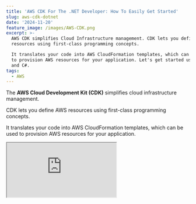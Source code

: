 ```yaml
---
title: 'AWS CDK For The .NET Developer: How To Easily Get Started'
slug: aws-cdk-dotnet
date: '2024-11-20'
feature_image: /images/AWS-CDK.png
excerpt: >-
  AWS CDK simplifies Cloud Infrastructure management. CDK lets you define AWS
  resources using first-class programming concepts. 

  It translates your code into AWS CloudFormation templates, which can be used
  to provision AWS resources for your application. Let's get started using .NET
  and C#.
tags:
  - AWS
---
```

The **AWS Cloud Development Kit (CDK)** simplifies cloud infrastructure management.

CDK lets you define AWS resources using first-class programming concepts.

It translates your code into AWS CloudFormation templates, which can be used to provision AWS resources for your application.

<iframe src="https://www.youtube.com/embed/D6HAbrP5wyQ?feature=oembed" />

In this article, we will learn.

-   Core CDK Concepts
-   Setup and Install CDK
-   Create your First CDK Project
-   Define App, Stack, and Resources
-   Deploy Application to AWS using CDK

## Core Concepts - AWS CDK

Before you dive into code, let's understand the three main concepts when using CDK.

-   **Construct**: The basic building block in CDK, representing a piece of infrastructure (e.g., an S3 bucket or a Lambda function).
-   **Stack**: A collection of constructs grouped, defining a deployable infrastructure unit. It maps directly to an AWS CloudFormation stack.
-   **App**: The entry point of your CDK application. It contains one or more stacks and manages their lifecycle during deployment.

These concepts work together to organize and deploy your application infrastructure efficiently.

Thanks to AWS for sponsoring this post in my <BlogLink
  href="/blog/tag"
  title="Tag"
  description="Read this interesting blog post"
  authorImage="/images/logo-512x512-24.png"
  authorName="Rahul Nath"
  authorTitle="Rahul Pulikkot Nath"
  featureImage="/images/default-feature.jpg"
/>,

## Install and Setup AWS CDK

To work with AWS CDK, we must first install and configure the AWS CDK Command Line Interface (CLI).

If you have Node and npm setup, you can use it to install the CLI using the command below.

```bash
npm install -g aws-cdk
```

Once installed, run the `cdk --version` command to ensure it's up and running.

Also, ensure your local machine has the appropriate credentials to talk to your AWS account. Check out the article below if you haven't already 👇

<BlogLink
  href="/blog/amazon-credentials-dotnet/"
  title="Learn How To Manage Credentials When Building .NET Application on AWS"
  description="Learn different ways to set up and manage credentials and sensitive information when building .NET applications on AWS. We will also touch upon some of the tools and utilities that I have set up on my local development machine to make working with AWS easier."
  authorImage="/images/logo-512x512-24.png"
  authorName="Rahul Nath"
  authorTitle="Rahul Pulikkot Nath"
  featureImage="/images/secure-key.jpg"
/>

## Create CDK .NET Project

With the AWS CDK CLI setup, let's start creating our first CDK project.

Create a new empty folder (`hello-cdk`) based on your app name choice.

🗒️

__The CDK CLI uses this directory name to name things within your CDK code.__

Run the cdk init command using the language of your choice to create your CDK project.

In this case, since I'm using .NET, I use csharp

```bash
cdk init app --language csharp
```

### Folder Structure

The `cdk init` command sets up a predefined structure of files and folders in the project directory.

This is your CDK project and helps organize the source code for your CDK application.

![](/images/image-2.png)

CDK project structure for .NET showing the cdk.json file in Visual Studio Code.

If you want to learn more about the project structure and each of the files inside, check out this [article](https://docs.aws.amazon.com/cdk/v2/guide/projects.html).

## Our Sample Application

We will deploy a simple AWS Lambda Function that talks to a DynamoDB table to save data using CDK.

<BlogLink
  href="/blog/aws-lambda-dotnet-developer/"
  title="AWS Lambda For The .NET Developer"
  description="This blog post is a collection of other posts that covers various aspects of AWS Lambda and other services you can integrate with when building serverless applications on Lambda."
  authorImage="/images/logo-512x512-24.png"
  authorName="Rahul Nath"
  authorTitle="Rahul Pulikkot Nath"
  featureImage="/images/AWS-Lambda.png"
/>

Below is the function code that our Lambda Function runs.

```csharp
public class Function
{
    public async Task FunctionHandler(string input, ILambdaContext context)
    {
        var dynamoDbContext = new DynamoDBContext(new AmazonDynamoDBClient());
        await dynamoDbContext.SaveAsync(
            new User()
            {
                Id = Guid.NewGuid().ToString(),
                Username = input
            });
    }
}
```

## Building CDK Stack in .NET

Our sample application requires two resources to be deployed:

-   AWS Lambda Function
-   DynamoDB Table

The `Amazon.CDK.Lib` The NuGet package provides first-class constructs to represent these AWS resources.

The package provides the `App` and `Stack` classes to represent the Application and the Stacks within.

The below code is the main function in our CDK project that sets up an `App` instance and also defines the `HelloCdkStack` for our application.

```csharp
sealed class Program
{
    public static void Main(string[] args)
    {
        var app = new App();
        new HelloCdkStack(app, "HelloCdkStack");
        app.Synth();
    }
}

public class HelloCdkStack : Stack
{
    internal HelloCdkStack(
        Construct scope, string id, IStackProps props = null) 
        : base(scope, id, props)
    {
      / Define your AWS Resources
    }
}
```

All the resources we need to create are defined within the Stack class.

### Lambda Function with CDK in .NET

To set up a Lambda Function, we can use the `Function` class and provide the required properties to be set on our Lambda Function.

```csharp
var lambda = new Function(this, "hello-cdk-labmda", new FunctionProps()
{
    FunctionName = "hello-cdk-labmda",
    Runtime = Runtime.DOTNET_8,
    Handler = "hello-cdk-lambda::hello_cdk_lambda.Function::FunctionHandler",
    Code = Code.FromAsset(@".\src\artifacts\hello-cdk-lambda.zip"),
    Timeout = Duration.Seconds(30)
});
```

The CDK code above expects the lambda function to be packaged as a zip file and available under the artifacts folder.

This can be quickly done using the `dotnet lambda package` function and specifying the output path.

The CDK defines the Lambda Function, its Handler, the code artifact to use, and the timeout duration.

### DynamoDB with CDK in .NET

Similarly, we can use the `Table` construct to create a DynamoDB Table.

```csharp
var userTable = new Table(this, "user-table", new TableProps()
{
    TableName = "User",
    PartitionKey = new Attribute()
    {
        Name = "Id",
        Type = AttributeType.STRING
    },
    RemovalPolicy = RemovalPolicy.DESTROY
});
```

The above code creates a table, specifies it's name and the PartitionKey attribute.

It also sets the `RemovalPolicy` to `Destroy` which means the table will be deleted/destroyed if the Stack is destroyed.

#### Granting Permissions to Resources with CDK in .NET

Since our Lambda Function must write to the DynamoDB table, we must ensure it has the appropriate permissions.

This is quickly done using CDK with one line of code.

```csharp
dynamoTable.GrantReadWriteData(lambda);
```

We use the `GrantReadWriteData` function on the Table construct to grant permissions to the Lambda function.

## Deploy CDK to AWS

To deploy our application to AWS, we first need to bootstrap CDK.

The CDK Bootstrap command prepares your AWS environment for deploying CDK applications.

It creates an S3 bucket and other resources in your account to store files and assets (like Lambda code) needed during deployment.

Run the following to bootstrap your environment:

```bash
cdk bootstrap aws:/ACCOUNT_ID/REGION

```

This step is required before deploying CDK apps in a new AWS account or region.

Once bootstrapped, run `cdk deploy` from your command line magic happens 🪄

![](/images/image-3.png)

Running cdk deploy from commandline to deploy AWS CDK to my AWS Account using Windows terminal.

It will deploy a new Stack to AWS, create the AWS Lambda Function and the DynamoDB table, upload your packaged zip lambda function, deploy it, and ensure that your function has appropriate permissions to write to the DynamoDB table.

If you log into your AWS console under CloudFormations, you can see the newly created stack and its resources.

![](/images/image-4.png)

AWS CloudFormation Stack crated using CDK deploy from .NET.

We have successfully set up and deployed our first CDK Stack using .NET.

## Destroy/Delete Stack using CDK

Since this is a throwaway code, we don't want it sitting in our AWS account and costing us money.

Before you go, destroy that Stack we just deployed.

```bash
cdk destroy
```

Yes, It's that easy!

_.... Make sure it's not a production app (I should have said that earlier)_
